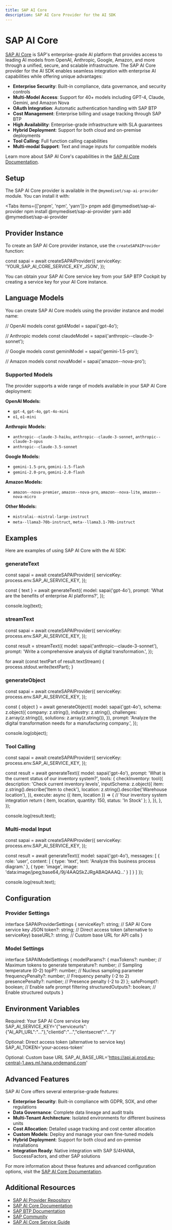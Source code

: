 ```yaml
---
title: SAP AI Core
description: SAP AI Core Provider for the AI SDK
---
```


# SAP AI Core

[SAP AI Core](https://help.sap.com/docs/ai-core) is SAP's enterprise-grade AI platform that provides access to leading AI models from OpenAI, Anthropic, Google, Amazon, and more through a unified, secure, and scalable infrastructure. The SAP AI Core provider for the AI SDK enables seamless integration with enterprise AI capabilities while offering unique advantages:

- **Enterprise Security**: Built-in compliance, data governance, and security controls
- **Multi-Model Access**: Support for 40+ models including GPT-4, Claude, Gemini, and Amazon Nova
- **OAuth Integration**: Automatic authentication handling with SAP BTP
- **Cost Management**: Enterprise billing and usage tracking through SAP BTP
- **High Availability**: Enterprise-grade infrastructure with SLA guarantees
- **Hybrid Deployment**: Support for both cloud and on-premise deployments
- **Tool Calling**: Full function calling capabilities
- **Multi-modal Support**: Text and image inputs for compatible models

Learn more about SAP AI Core's capabilities in the [SAP AI Core Documentation](https://help.sap.com/docs/ai-core).

## Setup

The SAP AI Core provider is available in the `@mymediset/sap-ai-provider` module. You can install it with:

<Tabs items={['pnpm', 'npm', 'yarn']}>
<Tab>
pnpm add @mymediset/sap-ai-provider
</Tab>
<Tab>
npm install @mymediset/sap-ai-provider
</Tab>
<Tab>
yarn add @mymediset/sap-ai-provider
</Tab>
</Tabs>

## Provider Instance

To create an SAP AI Core provider instance, use the `createSAPAIProvider` function:


const sapai = await createSAPAIProvider({
serviceKey: 'YOUR_SAP_AI_CORE_SERVICE_KEY_JSON',
});


You can obtain your SAP AI Core service key from your SAP BTP Cockpit by creating a service key for your AI Core instance.

## Language Models

You can create SAP AI Core models using the provider instance and model name:

// OpenAI models
const gpt4Model = sapai('gpt-4o');

// Anthropic models
const claudeModel = sapai('anthropic--claude-3-sonnet');

// Google models
const geminiModel = sapai('gemini-1.5-pro');

// Amazon models
const novaModel = sapai('amazon--nova-pro');


### Supported Models

The provider supports a wide range of models available in your SAP AI Core deployment:

**OpenAI Models:**
- `gpt-4`, `gpt-4o`, `gpt-4o-mini`
- `o1`, `o1-mini`

**Anthropic Models:**
- `anthropic--claude-3-haiku`, `anthropic--claude-3-sonnet`, `anthropic--claude-3-opus`
- `anthropic--claude-3.5-sonnet`

**Google Models:**
- `gemini-1.5-pro`, `gemini-1.5-flash`
- `gemini-2.0-pro`, `gemini-2.0-flash`

**Amazon Models:**
- `amazon--nova-premier`, `amazon--nova-pro`, `amazon--nova-lite`, `amazon--nova-micro`

**Other Models:**
- `mistralai--mistral-large-instruct`
- `meta--llama3-70b-instruct`, `meta--llama3.1-70b-instruct`

## Examples

Here are examples of using SAP AI Core with the AI SDK:

### generateText


const sapai = await createSAPAIProvider({
serviceKey: process.env.SAP_AI_SERVICE_KEY,
});

const { text } = await generateText({
model: sapai('gpt-4o'),
prompt: 'What are the benefits of enterprise AI platforms?',
});

console.log(text);


### streamText


const sapai = await createSAPAIProvider({
serviceKey: process.env.SAP_AI_SERVICE_KEY,
});

const result = streamText({
model: sapai('anthropic--claude-3-sonnet'),
prompt: 'Write a comprehensive analysis of digital transformation.',
});

for await (const textPart of result.textStream) {
process.stdout.write(textPart);
}


### generateObject


const sapai = await createSAPAIProvider({
serviceKey: process.env.SAP_AI_SERVICE_KEY,
});

const { object } = await generateObject({
model: sapai('gpt-4o'),
schema: z.object({
company: z.string(),
industry: z.string(),
challenges: z.array(z.string()),
solutions: z.array(z.string()),
}),
prompt: 'Analyze the digital transformation needs for a manufacturing company.',
});

console.log(object);


### Tool Calling


const sapai = await createSAPAIProvider({
serviceKey: process.env.SAP_AI_SERVICE_KEY,
});

const result = await generateText({
model: sapai('gpt-4o'),
prompt: 'What is the current status of our inventory system?',
tools: {
checkInventory: tool({
description: 'Check current inventory levels',
inputSchema: z.object({
item: z.string().describe('Item to check'),
location: z.string().describe('Warehouse location'),
}),
execute: async ({ item, location }) => {
// Your inventory system integration
return { item, location, quantity: 150, status: 'In Stock' };
},
}),
},
});

console.log(result.text);


### Multi-modal Input



const sapai = await createSAPAIProvider({
serviceKey: process.env.SAP_AI_SERVICE_KEY,
});

const result = await generateText({
model: sapai('gpt-4o'),
messages: [
{
role: 'user',
content: [
{ type: 'text', text: 'Analyze this business process diagram.' },
{ type: 'image', image: 'data:image/jpeg;base64,/9j/4AAQSkZJRgABAQAAAQ...' }
]
}
]
});

console.log(result.text);


## Configuration

### Provider Settings

interface SAPAIProviderSettings {
serviceKey?: string; // SAP AI Core service key JSON
token?: string; // Direct access token (alternative to serviceKey)
baseURL?: string; // Custom base URL for API calls
}


### Model Settings

interface SAPAIModelSettings {
modelParams?: {
maxTokens?: number; // Maximum tokens to generate
temperature?: number; // Sampling temperature (0-2)
topP?: number; // Nucleus sampling parameter
frequencyPenalty?: number; // Frequency penalty (-2 to 2)
presencePenalty?: number; // Presence penalty (-2 to 2)
};
safePrompt?: boolean; // Enable safe prompt filtering
structuredOutputs?: boolean; // Enable structured outputs
}


## Environment Variables

Required: Your SAP AI Core service key
SAP_AI_SERVICE_KEY='{"serviceurls":{"AI_API_URL":"..."},"clientid":"...","clientsecret":"..."}'

Optional: Direct access token (alternative to service key)
SAP_AI_TOKEN='your-access-token'

Optional: Custom base URL
SAP_AI_BASE_URL='https://api.ai.prod.eu-central-1.aws.ml.hana.ondemand.com'


## Advanced Features

SAP AI Core offers several enterprise-grade features:

- **Enterprise Security**: Built-in compliance with GDPR, SOX, and other regulations
- **Data Governance**: Complete data lineage and audit trails
- **Multi-Tenant Architecture**: Isolated environments for different business units
- **Cost Allocation**: Detailed usage tracking and cost center allocation
- **Custom Models**: Deploy and manage your own fine-tuned models
- **Hybrid Deployment**: Support for both cloud and on-premise installations
- **Integration Ready**: Native integration with SAP S/4HANA, SuccessFactors, and other SAP solutions

For more information about these features and advanced configuration options, visit the [SAP AI Core Documentation](https://help.sap.com/docs/ai-core).

## Additional Resources

- [SAP AI Provider Repository](https://github.com/BITASIA/sap-ai-provider)
- [SAP AI Core Documentation](https://help.sap.com/docs/ai-core)
- [SAP BTP Documentation](https://help.sap.com/docs/btp)
- [SAP Community](https://community.sap.com/t5/c-khhcw49343/SAP+AI+Core/pd-p/73555000100800003283)
- [SAP AI Core Service Guide](https://help.sap.com/docs/sap-ai-core/sap-ai-core-service-guide)

